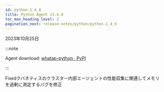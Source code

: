```yaml
---
id: python-1_4_8
title: Python Agent v1.4.8
toc_max_heading_level: 2
pagination_next: release-notes/python/python-1_4_6
---
```


2023年10月25日

:::note

Agent download: [whatap-python · PyPI](https://pypi.org/project/whatap-python/1.4.8/)

:::

<p><Status>Fixed</Status>クバネティスのクラスター内部エージェントの性能収集に関連してメモリを過剰に測定するバグを修正</p>
